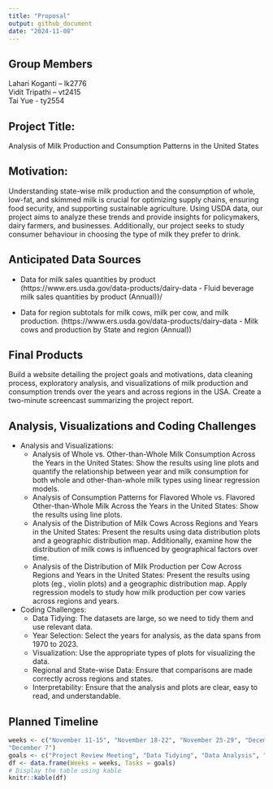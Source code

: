 ```yaml
---
title: "Proposal"
output: github_document
date: "2024-11-08"
---
```


## Group Members

Lahari Koganti – lk2776\
Vidit Tripathi – vt2415\
Tai Yue - ty2554\

## Project Title:

Analysis of Milk Production and Consumption Patterns in the United States

## Motivation:

Understanding state-wise milk production and the consumption of whole, low-fat, and skimmed milk is crucial for optimizing supply chains, ensuring food security, and supporting sustainable agriculture. Using USDA data, our project aims to analyze these trends and provide insights for policymakers, dairy farmers, and businesses. Additionally, our project seeks to study consumer behaviour in choosing the type of milk they prefer to drink. 

## Anticipated Data Sources

- Data for milk sales quantities by product (https://www.ers.usda.gov/data-products/dairy-data - Fluid beverage milk sales quantities by product (Annual))/

- Data for region subtotals for milk cows, milk per cow, and milk production.  (https://www.ers.usda.gov/data-products/dairy-data - Milk cows and production by State and region (Annual))

## Final Products

Build a website detailing the project goals and motivations, data cleaning process, exploratory analysis, and visualizations of milk production and consumption trends over the years and across regions in the USA. Create a two-minute screencast summarizing the project report.

## Analysis, Visualizations and Coding Challenges 

- Analysis and Visualizations:
  - Analysis of Whole vs. Other-than-Whole Milk Consumption Across the Years in the United States: Show the results using line plots and quantify the relationship between year and milk consumption for both whole and other-than-whole milk types using linear regression models.
  - Analysis of Consumption Patterns for Flavored Whole vs. Flavored Other-than-Whole Milk Across the Years in the United States: Show the results using line plots.
  - Analysis of the Distribution of Milk Cows Across Regions and Years in the United States: Present the results using data distribution plots and a geographic distribution map. Additionally, examine how the distribution of milk cows is influenced by geographical factors over time.
  - Analysis of the Distribution of Milk Production per Cow Across Regions and Years in the United States: Present the results using plots (eg., violin plots) and a geographic distribution map. Apply regression models to study how milk production per cow varies across regions and years.

- Coding Challenges: 
  - Data Tidying: The datasets are large, so we need to tidy them and use relevant data.
  - Year Selection: Select the years for analysis, as the data spans from 1970 to 2023.
  - Visualization: Use the appropriate types of plots for visualizing the data.
  - Regional and State-wise Data: Ensure that comparisons are made correctly across regions and states.
  - Interpretability: Ensure that the analysis and plots are clear, easy to read, and understandable.

## Planned Timeline

```r
weeks <- c("November 11-15", "November 18-22", "November 25-29", "December 2-6", 
"December 7")
goals <- c("Project Review Meeting", "Data Tidying", "Data Analysis", "Website Build", "Project Submission")
df <- data.frame(Weeks = weeks, Tasks = goals)
# Display the table using kable
knitr::kable(df)
```


